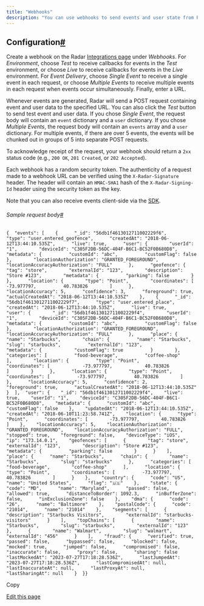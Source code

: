 ```yaml
---
title: "Webhooks"
description: "You can use webhooks to send events and user state from Radar to your server, a , an , or any HTTP endpoint. From there, you can store events and user state in a database, send them to a marketing automation or analytics platform, and more."
---
```


## []()Configuration[#](#configuration "Direct link to heading")

Create a webhook on the Radar [Integrations page](https://radar.com/dashboard/integrations) under *Webhooks*. For *Environment*, choose *Test* to receive callbacks for events in the *Test* environment, or choose *Live* to receive callbacks for events in the *Live* environment. For *Event Delivery*, choose *Single Event* to receive a single event in each request, or choose *Multiple Events* to receive multiple events in each request when events occur simultaneously. Finally, enter a URL.

Whenever events are generated, Radar will send a POST request containing event and user data to the specified URL. You can also click the *Test* button to send test event and user data. If you chose *Single Event*, the request body will contain an `event` dictionary and a `user` dictionary. If you chose *Multiple Events*, the request body will contain an `events` array and a `user` dictionary. For multiple events, if there are over 5 events, the events will be chunked out in groups of 5 into separate POST requests.

To acknowledge receipt of the request, your webhook should return a `2xx` status code (e.g., `200 OK`, `201 Created`, or `202 Accepted`).

Each webhook has a random security token. The authenticity of a request made to a webhook URL can be verified using the `X-Radar-Signature` header. The header will contain an `HMAC-SHA1` hash of the `X-Radar-Signing-Id` header using the security token as the key.

Note that you can also receive events client-side via the [SDK](/sdk).

###### []()Sample request body[#](#sample-request-body "Direct link to heading")

```
{  "events": [    {      "_id": "56db1f4613012711002229f6",      "type": "user.entered_geofence",      "createdAt": "2018-06-12T13:44:10.535Z",      "live": true,      "user": {        "userId": "1",        "deviceId": "C305F2DB-56DC-404F-B6C1-BC52F0B680D8",        "metadata": {          "customId": "abc",          "customFlag": false        },        "locationAuthorization": "GRANTED_FOREGROUND",        "locationAccuracyAuthorization": "FULL"      },      "geofence": {        "tag": "store",        "externalId": "123",        "description": "Store #123",        "metadata": {          "parking": false        }      },      "location": {        "type": "Point",        "coordinates": [          -73.977797,          40.783826        ]      },      "locationAccuracy": 5,      "confidence": 3,      "foreground": true,      "actualCreatedAt": "2018-06-12T13:44:10.535Z"    },    {      "_id": "56db1f4613012711002229f7",      "type": "user.entered_place",      "createdAt": "2018-06-12T13:44:10.535Z",      "live": true,      "user": {        "_id": "56db1f4613012711002229f4",        "userId": "1",        "deviceId": "C305F2DB-56DC-404F-B6C1-BC52F0B680D8",        "metadata": {          "customId": "abc",          "customFlag": false        },        "locationAuthorization": "GRANTED_FOREGROUND",        "locationAccuracyAuthorization": "FULL"      },      "place": {        "name": "Starbucks",        "chain": {          "name": "Starbucks",          "slug": "starbucks",          "externalId": "123",          "metadata": {            "customFlag": true          }        },        "categories": [          "food-beverage",          "coffee-shop"        ],        "location": {          "type": "Point",          "coordinates": [            -73.977797,            40.783826          ]        }      },      "location": {        "type": "Point",        "coordinates": [          -73.977797,          40.783826        ]      },      "locationAccuracy": 5,      "confidence": 2,      "foreground": true,      "actualCreatedAt": "2018-06-12T13:44:10.535Z"    }  ],  "user": {    "_id": "56db1f4613012711002229f4",    "live": true,    "userId": "1",    "deviceId": "C305F2DB-56DC-404F-B6C1-BC52F0B680D8",    "metadata": {      "customId": "abc",      "customFlag": false    },    "updatedAt": "2018-06-12T13:44:10.535Z",    "createdAt": "2018-06-10T11:23:58.741Z",    "location": {      "type": "Point",      "coordinates": [        -73.977797,        40.783826      ]    },    "locationAccuracy": 5,    "locationAuthorization": "GRANTED_FOREGROUND",    "locationAccuracyAuthorization": "FULL",    "stopped": true,    "foreground": false,    "deviceType": "iOS",    "ip": "173.14.0.1",    "geofences": [      {        "tag": "store",        "externalId": "123",        "description": "Store #123",        "metadata": {          "parking": false        }      }    ],    "place": {      "name": "Starbucks",      "chain": {        "name": "Starbucks",        "slug": "starbucks"      },      "categories": [        "food-beverage",        "coffee-shop"      ],      "location": {        "type": "Point",        "coordinates": [          -73.977797,          40.783826        ]      }    },    "country": {      "code": "US",      "name": "United States",      "flag": "🇺🇸"    },    "state": {      "code": "MD",      "name": "Maryland",      "passed": false,      "allowed": true,      "distanceToBorder": 1092.3,      "inBufferZone": false,      "inExclusionZone": false    },    "dma": {      "code": "26",      "name": "Baltimore"    },    "postalCode": {      "code": "21014",      "name": "21014"    },    "segments": [      {        "description": "Starbucks Visitors",        "externalId": "starbucks-visitors"      }    ],    "topChains": [      {        "name": "Starbucks",        "slug": "starbucks",        "externalId": "123"      },      {        "name": "Walmart",        "slug": "walmart",        "externalId": "456"      }    ],    "fraud": {      "verified": true,      "passed": false,      "bypassed": false,      "blocked": false,      "mocked": true,      "jumped": false,      "compromised": false,      "inaccurate": false,      "proxy": false,      "sharing": false      "lastMockedAt": "2023-07-27T17:18:28.536Z",      "lastJumpedAt": "2023-07-27T17:18:28.536Z",      "lastCompromisedAt": null,      "lastInaccurateAt": null,      "lastProxyAt": null,      "lastSharingAt": null    }  }}
```

Copy

[Edit this page](https://github.com/radarlabs/docs/edit/main/docs/integrations/webhooks.mdx)
